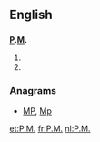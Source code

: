 ==English==

==={{initialism}}===
'''[[P]].[[M]].'''
# {{alternative spelling of|p.m.}}
# {{alternative spelling of|PM}}

===Anagrams===
* [[MP#English|MP]], [[Mp#English|Mp]]

[[et:P.M.]]
[[fr:P.M.]]
[[nl:P.M.]]